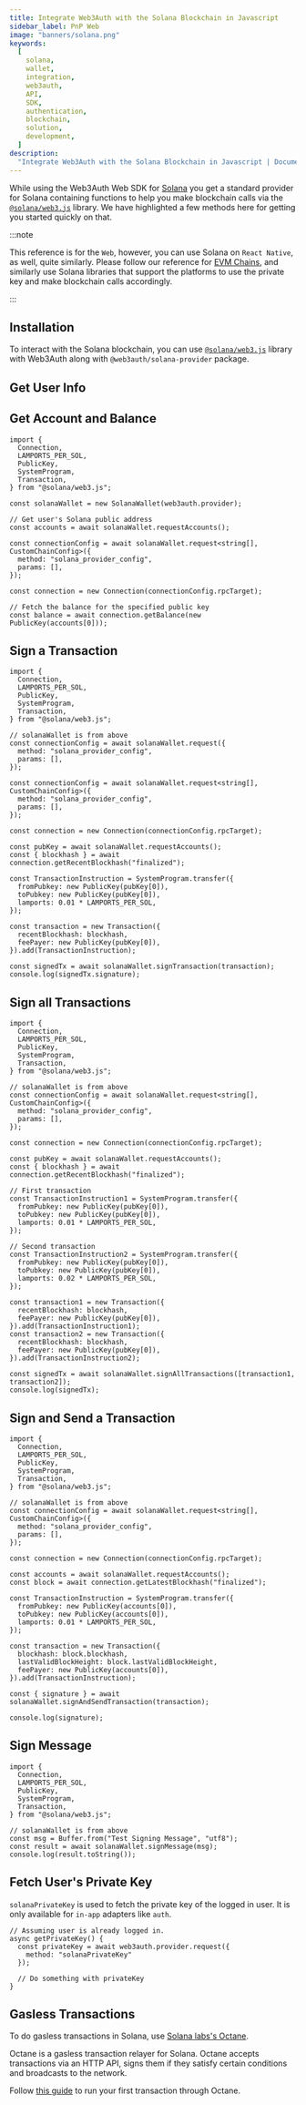 ```yaml
---
title: Integrate Web3Auth with the Solana Blockchain in Javascript
sidebar_label: PnP Web
image: "banners/solana.png"
keywords:
  [
    solana,
    wallet,
    integration,
    web3auth,
    API,
    SDK,
    authentication,
    blockchain,
    solution,
    development,
  ]
description:
  "Integrate Web3Auth with the Solana Blockchain in Javascript | Documentation - Web3Auth"
---
```



While using the Web3Auth Web SDK for [Solana](https://solana.com/) you get a standard provider for
Solana containing functions to help you make blockchain calls via the
[`@solana/web3.js`](https://solana-labs.github.io/solana-web3.js/) library. We have highlighted a
few methods here for getting you started quickly on that.

:::note

This reference is for the `Web`, however, you can use Solana on `React Native`, as well, quite
similarly. Please follow our reference for [EVM Chains](/connect-blockchain/evm/), and similarly use
Solana libraries that support the platforms to use the private key and make blockchain calls
accordingly.

:::

## Installation

To interact with the Solana blockchain, you can use
[`@solana/web3.js`](https://solana-labs.github.io/solana-web3.js/) library with Web3Auth along with
`@web3auth/solana-provider` package.

<SolanaProviderSetup />

## Get User Info

<GetUserInfoSnippet />

## Get Account and Balance

```tsx
import {
  Connection,
  LAMPORTS_PER_SOL,
  PublicKey,
  SystemProgram,
  Transaction,
} from "@solana/web3.js";

const solanaWallet = new SolanaWallet(web3auth.provider);

// Get user's Solana public address
const accounts = await solanaWallet.requestAccounts();

const connectionConfig = await solanaWallet.request<string[], CustomChainConfig>({
  method: "solana_provider_config",
  params: [],
});

const connection = new Connection(connectionConfig.rpcTarget);

// Fetch the balance for the specified public key
const balance = await connection.getBalance(new PublicKey(accounts[0]));
```

## Sign a Transaction

```tsx
import {
  Connection,
  LAMPORTS_PER_SOL,
  PublicKey,
  SystemProgram,
  Transaction,
} from "@solana/web3.js";

// solanaWallet is from above
const connectionConfig = await solanaWallet.request({
  method: "solana_provider_config",
  params: [],
});

const connectionConfig = await solanaWallet.request<string[], CustomChainConfig>({
  method: "solana_provider_config",
  params: [],
});

const connection = new Connection(connectionConfig.rpcTarget);

const pubKey = await solanaWallet.requestAccounts();
const { blockhash } = await connection.getRecentBlockhash("finalized");

const TransactionInstruction = SystemProgram.transfer({
  fromPubkey: new PublicKey(pubKey[0]),
  toPubkey: new PublicKey(pubKey[0]),
  lamports: 0.01 * LAMPORTS_PER_SOL,
});

const transaction = new Transaction({
  recentBlockhash: blockhash,
  feePayer: new PublicKey(pubKey[0]),
}).add(TransactionInstruction);

const signedTx = await solanaWallet.signTransaction(transaction);
console.log(signedTx.signature);
```

## Sign all Transactions

```tsx
import {
  Connection,
  LAMPORTS_PER_SOL,
  PublicKey,
  SystemProgram,
  Transaction,
} from "@solana/web3.js";

// solanaWallet is from above
const connectionConfig = await solanaWallet.request<string[], CustomChainConfig>({
  method: "solana_provider_config",
  params: [],
});

const connection = new Connection(connectionConfig.rpcTarget);

const pubKey = await solanaWallet.requestAccounts();
const { blockhash } = await connection.getRecentBlockhash("finalized");

// First transaction
const TransactionInstruction1 = SystemProgram.transfer({
  fromPubkey: new PublicKey(pubKey[0]),
  toPubkey: new PublicKey(pubKey[0]),
  lamports: 0.01 * LAMPORTS_PER_SOL,
});

// Second transaction
const TransactionInstruction2 = SystemProgram.transfer({
  fromPubkey: new PublicKey(pubKey[0]),
  toPubkey: new PublicKey(pubKey[0]),
  lamports: 0.02 * LAMPORTS_PER_SOL,
});

const transaction1 = new Transaction({
  recentBlockhash: blockhash,
  feePayer: new PublicKey(pubKey[0]),
}).add(TransactionInstruction1);
const transaction2 = new Transaction({
  recentBlockhash: blockhash,
  feePayer: new PublicKey(pubKey[0]),
}).add(TransactionInstruction2);

const signedTx = await solanaWallet.signAllTransactions([transaction1, transaction2]);
console.log(signedTx);
```

## Sign and Send a Transaction

```tsx
import {
  Connection,
  LAMPORTS_PER_SOL,
  PublicKey,
  SystemProgram,
  Transaction,
} from "@solana/web3.js";

// solanaWallet is from above
const connectionConfig = await solanaWallet.request<string[], CustomChainConfig>({
  method: "solana_provider_config",
  params: [],
});

const connection = new Connection(connectionConfig.rpcTarget);

const accounts = await solanaWallet.requestAccounts();
const block = await connection.getLatestBlockhash("finalized");

const TransactionInstruction = SystemProgram.transfer({
  fromPubkey: new PublicKey(accounts[0]),
  toPubkey: new PublicKey(accounts[0]),
  lamports: 0.01 * LAMPORTS_PER_SOL,
});

const transaction = new Transaction({
  blockhash: block.blockhash,
  lastValidBlockHeight: block.lastValidBlockHeight,
  feePayer: new PublicKey(accounts[0]),
}).add(TransactionInstruction);

const { signature } = await solanaWallet.signAndSendTransaction(transaction);

console.log(signature);
```

## Sign Message

```tsx
import {
  Connection,
  LAMPORTS_PER_SOL,
  PublicKey,
  SystemProgram,
  Transaction,
} from "@solana/web3.js";

// solanaWallet is from above
const msg = Buffer.from("Test Signing Message", "utf8");
const result = await solanaWallet.signMessage(msg);
console.log(result.toString());
```

## Fetch User's Private Key

`solanaPrivateKey` is used to fetch the private key of the logged in user. It is only available for
`in-app` adapters like `auth`.

```tsx
// Assuming user is already logged in.
async getPrivateKey() {
  const privateKey = await web3auth.provider.request({
    method: "solanaPrivateKey"
  });

  // Do something with privateKey
}
```

## Gasless Transactions

To do gasless transactions in Solana, use
[Solana labs's Octane](https://github.com/solana-labs/octane).

Octane is a gasless transaction relayer for Solana. Octane accepts transactions via an HTTP API,
signs them if they satisfy certain conditions and broadcasts to the network.

Follow [this guide](https://github.com/solana-labs/octane/blob/master/docs/example-integration.md)
to run your first transaction through Octane.
